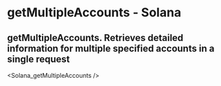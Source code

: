 # getMultipleAccounts - Solana

## getMultipleAccounts. Retrieves detailed information for multiple specified accounts in a single request


<Solana_getMultipleAccounts />
